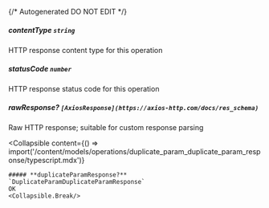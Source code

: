 {/* Autogenerated DO NOT EDIT  */}

##### **contentType** `string`
HTTP response content type for this operation

##### **statusCode** `number`
HTTP response status code for this operation

##### **rawResponse?** `[AxiosResponse](https://axios-http.com/docs/res_schema)`
Raw HTTP response; suitable for custom response parsing

<Collapsible
    content={() => import('/content/models/operations/duplicate_param_duplicate_param_response/typescript.mdx')}
>
    ##### **duplicateParamResponse?** `DuplicateParamDuplicateParamResponse`
    OK
    <Collapsible.Break/>
</Collapsible>

